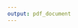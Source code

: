 ```yaml
---
output: pdf_document
---
```

<!--
\def\bibindent{1em}
\parskip=2\baselineskip \advance\parskip by 0pt plus 2pt
\setlength{\parindent}{0cm}


\setlength{\parindent}{0cm}
\setlength{\bibhang}{1em}

-->

\chapter*{\bibname}
